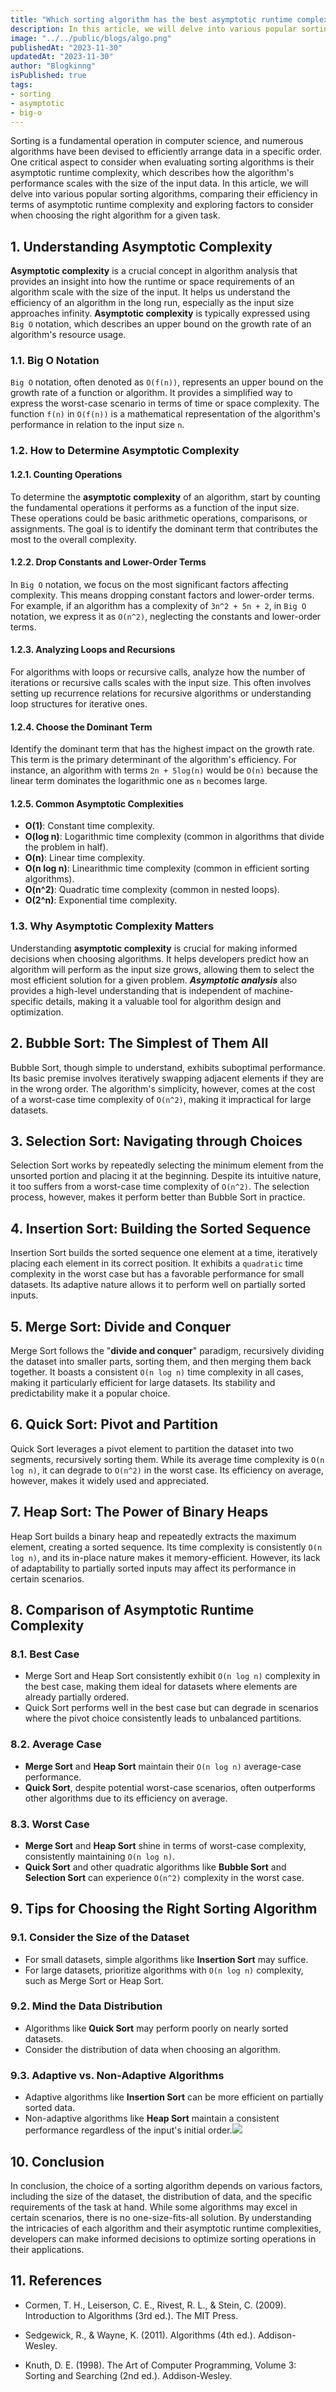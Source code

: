 ```yaml
---
title: "Which sorting algorithm has the best asymptotic runtime complexity?"
description: In this article, we will delve into various popular sorting algorithms, comparing their efficiency in terms of asymptotic runtime complexity and exploring factors to consider when choosing the right algorithm for a given task..
image: "../../public/blogs/algo.png"
publishedAt: "2023-11-30"
updatedAt: "2023-11-30"
author: "Blogkinng"
isPublished: true
tags: 
- sorting
- asymptotic
- big-o
---
```


Sorting is a fundamental operation in computer science, and numerous algorithms have been devised to efficiently arrange data in a specific order. One critical aspect to consider when evaluating sorting algorithms is their asymptotic runtime complexity, which describes how the algorithm's performance scales with the size of the input data. In this article, we will delve into various popular sorting algorithms, comparing their efficiency in terms of asymptotic runtime complexity and exploring factors to consider when choosing the right algorithm for a given task.


##  1. Understanding Asymptotic Complexity

**Asymptotic complexity** is a crucial concept in algorithm analysis that provides an insight into how the runtime or space requirements of an algorithm scale with the size of the input. It helps us understand the efficiency of an algorithm in the long run, especially as the input size approaches infinity. **Asymptotic complexity** is typically expressed using `Big O` notation, which describes an upper bound on the growth rate of an algorithm's resource usage.

### 1.1. Big O Notation

`Big O` notation, often denoted as `O(f(n))`, represents an upper bound on the growth rate of a function or algorithm. It provides a simplified way to express the worst-case scenario in terms of time or space complexity. The function `f(n)` in `O(f(n))` is a mathematical representation of the algorithm's performance in relation to the input size `n`.

### 1.2. How to Determine Asymptotic Complexity

#### 1.2.1. __Counting Operations__

To determine the __asymptotic complexity__ of an algorithm, start by counting the fundamental operations it performs as a function of the input size. These operations could be basic arithmetic operations, comparisons, or assignments. The goal is to identify the dominant term that contributes the most to the overall complexity.

#### 1.2.2. __Drop Constants and Lower-Order Terms__

In `Big O` notation, we focus on the most significant factors affecting complexity. This means dropping constant factors and lower-order terms. For example, if an algorithm has a complexity of `3n^2 + 5n + 2`, in `Big O` notation, we express it as `O(n^2)`, neglecting the constants and lower-order terms.

#### 1.2.3. __Analyzing Loops and Recursions__

For algorithms with loops or recursive calls, analyze how the number of iterations or recursive calls scales with the input size. This often involves setting up recurrence relations for recursive algorithms or understanding loop structures for iterative ones.

#### 1.2.4. __Choose the Dominant Term__

Identify the dominant term that has the highest impact on the growth rate. This term is the primary determinant of the algorithm's efficiency. For instance, an algorithm with terms `2n + 5log(n)` would be `O(n)` because the linear term dominates the logarithmic one as `n` becomes large.

#### 1.2.5. __Common Asymptotic Complexities__

- __O(1)__: Constant time complexity.
- __O(log n)__: Logarithmic time complexity (common in algorithms that divide the problem in half).
- __O(n)__: Linear time complexity.
- __O(n log n)__: Linearithmic time complexity (common in efficient sorting algorithms).
- __O(n^2)__: Quadratic time complexity (common in nested loops).
- __O(2^n)__: Exponential time complexity.

### 1.3. Why Asymptotic Complexity Matters

Understanding __asymptotic complexity__ is crucial for making informed decisions when choosing algorithms. It helps developers predict how an algorithm will perform as the input size grows, allowing them to select the most efficient solution for a given problem. ***Asymptotic analysis*** also provides a high-level understanding that is independent of machine-specific details, making it a valuable tool for algorithm design and optimization.


## 2. Bubble Sort: The Simplest of Them All

Bubble Sort, though simple to understand, exhibits suboptimal performance. Its basic premise involves iteratively swapping adjacent elements if they are in the wrong order. The algorithm's simplicity, however, comes at the cost of a worst-case time complexity of `O(n^2)`, making it impractical for large datasets.

## 3. Selection Sort: Navigating through Choices

Selection Sort works by repeatedly selecting the minimum element from the unsorted portion and placing it at the beginning. Despite its intuitive nature, it too suffers from a worst-case time complexity of `O(n^2)`. The selection process, however, makes it perform better than Bubble Sort in practice.

## 4. Insertion Sort: Building the Sorted Sequence

Insertion Sort builds the sorted sequence one element at a time, iteratively placing each element in its correct position. It exhibits a `quadratic` time complexity in the worst case but has a favorable performance for small datasets. Its adaptive nature allows it to perform well on partially sorted inputs.

## 5. Merge Sort: Divide and Conquer

Merge Sort follows the "**divide and conquer**" paradigm, recursively dividing the dataset into smaller parts, sorting them, and then merging them back together. It boasts a consistent `O(n log n)` time complexity in all cases, making it particularly efficient for large datasets. Its stability and predictability make it a popular choice.

## 6. Quick Sort: Pivot and Partition

Quick Sort leverages a pivot element to partition the dataset into two segments, recursively sorting them. While its average time complexity is `O(n log n)`, it can degrade to `O(n^2)` in the worst case. Its efficiency on average, however, makes it widely used and appreciated.

## 7. Heap Sort: The Power of Binary Heaps

Heap Sort builds a binary heap and repeatedly extracts the maximum element, creating a sorted sequence. Its time complexity is consistently `O(n log n)`, and its in-place nature makes it memory-efficient. However, its lack of adaptability to partially sorted inputs may affect its performance in certain scenarios.

## 8. Comparison of Asymptotic Runtime Complexity

### 8.1. Best Case
- Merge Sort and Heap Sort consistently exhibit `O(n log n)` complexity in the best case, making them ideal for datasets where elements are already partially ordered.
- Quick Sort performs well in the best case but can degrade in scenarios where the pivot choice consistently leads to unbalanced partitions.

### 8.2. Average Case
- **Merge Sort** and **Heap Sort** maintain their `O(n log n)` average-case performance.
- **Quick Sort**, despite potential worst-case scenarios, often outperforms other algorithms due to its efficiency on average.

### 8.3. Worst Case
- **Merge Sort** and **Heap Sort** shine in terms of worst-case complexity, consistently maintaining `O(n log n)`.
- **Quick Sort** and other quadratic algorithms like **Bubble Sort** and **Selection Sort** can experience `O(n^2)` complexity in the worst case.


## 9. Tips for Choosing the Right Sorting Algorithm

### 9.1. Consider the Size of the Dataset
- For small datasets, simple algorithms like **Insertion Sort** may suffice.
- For large datasets, prioritize algorithms with `O(n log n)` complexity, such as Merge Sort or Heap Sort.

### 9.2. Mind the Data Distribution
- Algorithms like **Quick Sort** may perform poorly on nearly sorted datasets.
- Consider the distribution of data when choosing an algorithm.

### 9.3. Adaptive vs. Non-Adaptive Algorithms
- Adaptive algorithms like **Insertion Sort** can be more efficient on partially sorted data.
- Non-adaptive algorithms like **Heap Sort** maintain a consistent performance regardless of the input's initial order.![][2]

## 10. Conclusion

In conclusion, the choice of a sorting algorithm depends on various factors, including the size of the dataset, the distribution of data, and the specific requirements of the task at hand. While some algorithms may excel in certain scenarios, there is no one-size-fits-all solution. By understanding the intricacies of each algorithm and their asymptotic runtime complexities, developers can make informed decisions to optimize sorting operations in their applications.

## 11. References
- Cormen, T. H., Leiserson, C. E., Rivest, R. L., & Stein, C. (2009). Introduction to Algorithms (3rd ed.). The MIT Press.
- Sedgewick, R., & Wayne, K. (2011). Algorithms (4th ed.). Addison-Wesley.
- Knuth, D. E. (1998). The Art of Computer Programming, Volume 3: Sorting and Searching (2nd ed.). Addison-Wesley.


 
  [2]: https://logiclair.org/?qa=blob&qa_blobid=11039587447345970457